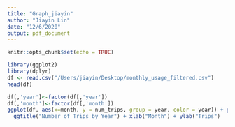 ```yaml
---
title: "Graph_jiayin"
author: "Jiayin Lin"
date: "12/6/2020"
output: pdf_document
---
```


```r
knitr::opts_chunk$set(echo = TRUE)
```

```r
library(ggplot2)
library(dplyr)
df <- read.csv("/Users/jiayin/Desktop/monthly_usage_filtered.csv")
head(df)
```

```r
df[,'year']<-factor(df[,'year'])
df[,'month']<-factor(df[,'month'])
ggplot(df, aes(x=month, y = num_trips, group = year, color = year)) + geom_line() + facet_grid(rows = vars(year)) + 
  ggtitle("Number of Trips by Year") + xlab("Month") + ylab("Trips")
```